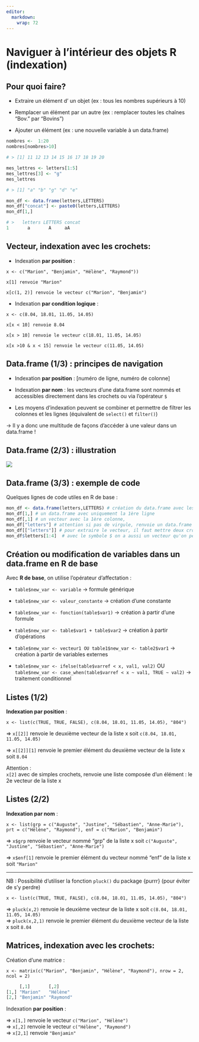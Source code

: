 ```yaml
---
editor: 
  markdown: 
    wrap: 72
---
```


# Naviguer à l'intérieur des objets R (indexation) {.backgroundTitre}

## Pour quoi faire?

-   Extraire un élément d' un objet (ex : tous les nombres supérieurs à 10)

-   Remplacer un élément par un autre (ex : remplacer toutes les chaînes
    "Bov." par "Bovins")

-   Ajouter un élément (ex : une nouvelle variable à un data.frame)

```.r
nombres <-  1:20
nombres[nombres>10]

# > [1] 11 12 13 14 15 16 17 18 19 20

mes_lettres <- letters[1:5]
mes_lettres[3] <- "g"
mes_lettres

# > [1] "a" "b" "g" "d" "e"

mon_df <- data.frame(letters,LETTERS)
mon_df["concat"] <- paste0(letters,LETTERS)
mon_df[1,]

# >   letters LETTERS concat
1       a       A     aA
```


## Vecteur, indexation avec les crochets:

-   Indexation **par position** :

`x <- c("Marion", "Benjamin", "Hélène", "Raymond"))`

`x[1] renvoie "Marion"`

`x[c(1, 2)] renvoie le vecteur c("Marion", "Benjamin")`

-   Indexation **par condition logique** :

`x <- c(8.04, 18.01, 11.05, 14.05)`

`x[x < 10] renvoie 8.04`

`x[x > 10] renvoie le vecteur c(18.01, 11.05, 14.05)`

`x[x >10 & x < 15] renvoie le vecteur c(11.05, 14.05)`

## Data.frame (1/3) : principes de navigation

-   Indexation **par position** : \[numéro de ligne, numéro de colonne\]

-   Indexation **par nom** : les vecteurs d'une data.frame sont nommés
    et accessibles directement dans les crochets ou via l'opérateur `$`

-   Les moyens d'indexation peuvent se combiner et permettre de filtrer
    les colonnes et les lignes (équivalent de `select()` et `filter()`)

→ Il y a donc une multitude de façons d'accéder à une valeur dans un data.frame !

## Data.frame (2/3) : illustration

![](img/clipboard-premon-sexe-taille.png){fig-align="center"}

## Data.frame (3/3) : exemple de code

Quelques lignes de code utiles en R de base :  


```.r

mon_df <- data.frame(letters,LETTERS) # création du data.frame avec les lettres de l'alphabet
mon_df[1,] # un data.frame avec uniquement la 1ère ligne
mon_df[,1] # un vecteur avec la 1ère colonne,
mon_df["letters"] # attention si pas de virgule, renvoie un data.frame d'une seule colonne
mon_df[["letters"]] # pour extraire le vecteur, il faut mettre deux crochets
mon_df$letters[1:4]  # avec le symbole $ on a aussi un vecteur qu'on peut indexer aussi (4 premières valeurs)
```


## Création ou modification de variables dans un data.frame en R de base

Avec **R de base**, on utilise l'opérateur d'affectation :

-   `table$new_var <- variable` → formule générique

-   `table$new_var <- valeur_constante` → création d'une constante

-   `table$new_var <- fonction(table$var1)` → création à partir d'une formule

-   `table$new_var <- table$var1 + table$var2` → création à partir d'opérations

-   `table$new_var <- vecteur1 OU table1$new_var <- table2$var1` → création à partir de variables externes

-   `table$new_var <- ifelse(table$varref < x, val1, val2)` OU
    `table$new_var <- case_when(table$varref < x ~ val1, TRUE ~ val2)`  → traitement conditionnel

## Listes (1/2)

**Indexation par position** :

   `x <- list(c(TRUE, TRUE, FALSE), c(8.04, 18.01, 11.05, 14.05), "804")`
   
   => `x[[2]]` renvoie le deuxième vecteur de la liste x soit `c(8.04, 18.01, 11.05, 14.05)`  
   
   => `x[[2]][1]` renvoie le premier élément du deuxième vecteur de la liste x soit `8.04`  

::: callout-note
Attention :  
   `x[2]` avec de simples crochets, renvoie une liste composée d'un élément : le 2e vecteur de la liste x
::: 

## Listes (2/2)


**Indexation par nom** :   

   `x <- list(grp = c("Auguste", "Justine", "Sébastien", "Anne-Marie"), prt = c("Hélène", "Raymond"), enf = c("Marion", "Benjamin")`
   
   => `x$grp` renvoie le vecteur nommé "grp" de la liste x soit `c("Auguste", "Justine", "Sébastien", "Anne-Marie")`
   
   => `x$enf[1]` renvoie le premier élément du vecteur nommé "enf" de la liste x soit `"Marion"`
   
  
_____________________________________________________________________

NB : Possibilité d'utiliser la fonction `pluck()` du package {purrr} (pour éviter de s'y perdre)  

   `x <- list(c(TRUE, TRUE, FALSE), c(8.04, 18.01, 11.05, 14.05), "804")`
   
   => `pluck(x,2)` renvoie le deuxième vecteur de la liste x soit `c(8.04, 18.01, 11.05, 14.05)`  
   => `pluck(x,2,1)` renvoie le premier élément du deuxième vecteur de la liste x soit `8.04`


## Matrices, indexation avec les crochets:

Création d'une matrice :  

`x <- matrix(c("Marion", "Benjamin", "Hélène", "Raymond"), nrow = 2, ncol = 2)`


```.r
     [,1]       [,2]     
[1,] "Marion"   "Hélène" 
[2,] "Benjamin" "Raymond"
```
  
  
Indexation **par position** :  
  
=> `x[1,]` renvoie le vecteur `c("Marion", "Hélène")`  
=> `x[,2]` renvoie le vecteur `c("Hélène", "Raymond")`  
=> `x[2,1]` renvoie `"Benjamin"`  